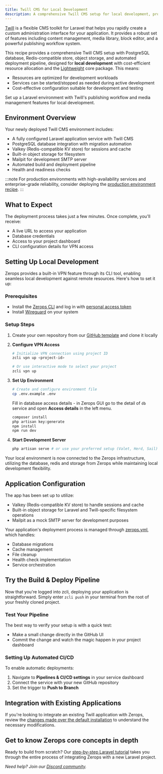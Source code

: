 ```yaml
---
title: Twill CMS for Local Development
description: A comprehensive Twill CMS setup for local development, providing a complete stack with PostgreSQL database, Redis-compatible KV store, object storage, and automated deployment pipeline, configured for cost-efficient workflows.
---
```



[Twill](https://twillcms.com/) is a flexible CMS toolkit for Laravel that helps you rapidly create a custom administration interface for your application. It provides a robust set of features including content management, media library, block editor, and a powerful publishing workflow system.

This recipe provides a comprehensive Twill CMS setup with PostgreSQL database, Redis-compatible store, object storage, and automated deployment pipeline, designed for **local development** with cost-efficient resource allocation and the [Lightweight](/features/pricing#understanding-projects) core package. This means:
- Resources are optimized for development workloads
- Services can be started/stopped as needed during active development
- Cost-effective configuration suitable for development and testing

<CustomCard icon={IconTwill} title="Deploy Twill CMS for Local Development">
  <div className="flex-grow pb-1 pt-0.5">Set up a Laravel environment with Twill's publishing workflow and media management features for local development.</div>
  <DeployButton link="twill-local" badgeWidth="200" />
</CustomCard>

## Environment Overview

Your newly deployed Twill CMS environment includes:

- A fully configured Laravel application service with Twill CMS
- PostgreSQL database integration with migration automation
- Valkey (Redis-compatible KV store) for sessions and cache
- Built-in object storage for filesystem
- Mailpit for development SMTP server
- Automated build and deployment pipeline
- Health and readiness checks

:::note
For production environments with high-availability services and enterprise-grade reliability, consider deploying the [production environment recipe](/frameworks/laravel/recipes/filament-prod).
:::

## What to Expect

The deployment process takes just a few minutes. Once complete, you'll receive:

- A live URL to access your application
- Database credentials
- Access to your project dashboard
- CLI configuration details for VPN access

## Setting Up Local Development

Zerops provides a built-in VPN feature through its CLI tool, enabling seamless local development against remote resources. Here's how to set it up:

### Prerequisites
- Install the [Zerops CLI](/references/cli#get-started) and log in with [personal access token](/references/cli#personal-access-tokens)
- Install [Wireguard](/references/vpn) on your system

### Setup Steps

1. Create your own repository from our [GitHub template](https://github.com/zeropsio/recipe-filament) and clone it locally

2. **Configure VPN Access**
   ```bash
   # Initialize VPN connection using project ID
   zcli vpn up <project-id>

   # Or use interactive mode to select your project
   zcli vpn up
   ```

3. **Set Up Environment**
   ```bash
   # Create and configure environment file
   cp .env.example .env
   ```
   Fill in database access details - in Zerops GUI go to the detail of `db` service and open **Access details** in the left menu.

   ```bash
   composer install
   php artisan key:generate
   npm install
   npm run dev
   ```

4. **Start Development Server**
   ```bash
   php artisan serve # or use your preferred setup (Valet, Herd, Sail)
   ```

Your local environment is now connected to the Zerops infrastructure, utilizing the database, redis and storage from Zerops while maintaining local development flexibility.

## Application Configuration

The app has been set up to utilize:
- Valkey (Redis-compatible KV store) to handle sessions and cache
- Built-in object storage for Laravel and Twill-specific filesystem operations
- Mailpit as a mock SMTP server for development purposes

Your application's deployment process is managed through [zerops.yml](/zerops-yml/specification), which handles:

- Database migrations
- Cache management
- File cleanup
- Health check implementation
- Service orchestration

## Try the Build & Deploy Pipeline

Now that you're logged into zcli, deploying your application is straightforward. Simply enter `zcli push` in your terminal from the root of your freshly cloned project.

### Test Your Pipeline

The best way to verify your setup is with a quick test:
- Make a small change directly in the GitHub UI
- Commit the change and watch the magic happen in your project dashboard

### Setting Up Automated CI/CD

To enable automatic deployments:

1. Navigate to **Pipelines & CI/CD settings** in your service dashboard
2. Connect the service with your new GitHub repository
3. Set the trigger to **Push to Branch**

## Integration with Existing Applications

If you're looking to integrate an existing Twill application with Zerops, review the [changes made over the default installation](https://github.com/zeropsio/recipe-twill/blob/main/README.md#changes-made-over-the-default-installation) to understand the necessary modifications.

## Get to know Zerops core concepts in depth
Ready to build from scratch? Our [step-by-step Laravel tutorial](/frameworks/laravel/introduction) takes you through the entire process of integrating Zerops with a new Laravel project.

*Need help? Join our [Discord community](https://discord.gg/zerops).*